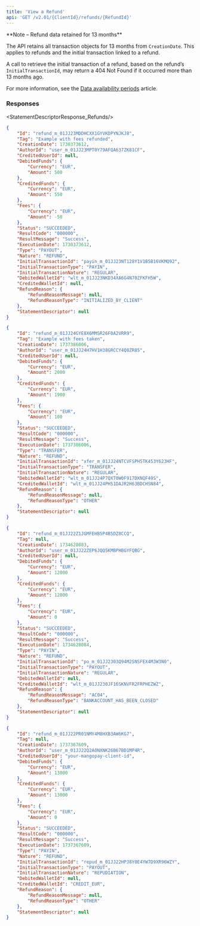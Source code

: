 ```yaml
---
title: 'View a Refund'  
api: 'GET /v2.01/{ClientId}/refunds/{RefundId}'  
---
```




<Note>
**Note – Refund data retained for 13 months**

The API retains all transaction objects for 13 months from `CreationDate`. This applies to refunds and the initial transaction linked to a refund.

A call to retrieve the initial transaction of a refund, based on the refund’s `InitialTransactionId`, may return a 404 Not Found if it occurred more than 13 months ago.

For more information, see the <a href="/api-reference/overview/data-availability-periods">Data availability periods</a> article.
</Note>


### Responses  

<AccordionGroup>

<Accordion title="200" defaultOpen>  

<IdResponse />  

<TagResponse />  

<CreationDateResponse />  

<AuthorId3Response />  

<CreditedUserIdResponse />  

<DebitedFunds5Response />  

<CreditedFunds5Response />  

<Fees9Response />  

<Status2Response />  

<ResultCodeResponse />  

<ResultMessageResponse />  

<ExecutionDateResponse />  

<TypeResponse />  

<NatureResponse />  

<InitialTransactionId1Response />  

<InitialTransactionType1Response />  

<InitialTransactionNature1Response />  

<DebitedWalletIdResponse />  

<CreditedWalletIdResponse />  

<RefundReasonResponse />

<StatementDescriptorResponse_Refunds/>

</Accordion></AccordionGroup>  

<ResponseExample>

```json Pay-in refund
{
    "Id": "refund_m_01JJ23MDDHCXX1GYVKDPYNJKJ8",
    "Tag": "Example with fees refunded",
    "CreationDate": 1730373612,
    "AuthorId": "user_m_01JJ23MPT0Y79AFQA637ZK81CF",
    "CreditedUserId": null,
    "DebitedFunds": {
        "Currency": "EUR",
        "Amount": 500
    },
    "CreditedFunds": {
        "Currency": "EUR",
        "Amount": 550
    },
    "Fees": {
        "Currency": "EUR",
        "Amount": -50
    },
    "Status": "SUCCEEDED",
    "ResultCode": "000000",
    "ResultMessage": "Success",
    "ExecutionDate": 1730373612,
    "Type": "PAYOUT",
    "Nature": "REFUND",
    "InitialTransactionId": "payin_m_01JJ23NT128Y1V1B5B16VKMQ92",
    "InitialTransactionType": "PAYIN",
    "InitialTransactionNature": "REGULAR",
    "DebitedWalletId": "wlt_m_01JJ23NKD34XA6G4N70ZFKFH5W",
    "CreditedWalletId": null,
    "RefundReason": {
        "RefundReasonMessage": null,
        "RefundReasonType": "INITIALIZED_BY_CLIENT"
    },
    "StatementDescriptor": null
}
```
```json Transfer refund
{
    "Id": "refund_m_01JJ24GYE8X6MMSR26F0A2VRR9",
    "Tag": "Example with fees taken",
    "CreationDate": 1737386006,
    "AuthorId": "user_m_01JJ24H7HV1H38GRCCY4Q8ZR85",
    "CreditedUserId": null,
    "DebitedFunds": {
        "Currency": "EUR",
        "Amount": 2000
    },
    "CreditedFunds": {
        "Currency": "EUR",
        "Amount": 1900
    },
    "Fees": {
        "Currency": "EUR",
        "Amount": 100
    },
    "Status": "SUCCEEDED",
    "ResultCode": "000000",
    "ResultMessage": "Success",
    "ExecutionDate": 1737386006,
    "Type": "TRANSFER",
    "Nature": "REFUND",
    "InitialTransactionId": "xfer_m_01JJ24NTCVFSPH5TK453Y623HF",
    "InitialTransactionType": "TRANSFER",
    "InitialTransactionNature": "REGULAR",
    "DebitedWalletId": "wlt_m_01JJ24P7QXT0W0F917DXNQF49S",
    "CreditedWalletId": "wlt_m_01JJ24PH51DAJR2H63BDCHSN84",
    "RefundReason": {
        "RefundReasonMessage": null,
        "RefundReasonType": "OTHER"
    },
    "StatementDescriptor": null
}
```
```json Payout return
{
    "Id": "refund_m_01JJ22Z1JGMFEHB5P4B5DZ8CCQ",
    "Tag": null,
    "CreationDate": 1734628083,
    "AuthorId": "user_m_01JJ22ZEP6JQQ5KMBPHBGYFQBG",
    "CreditedUserId": null,
    "DebitedFunds": {
        "Currency": "EUR",
        "Amount": 12000
    },
    "CreditedFunds": {
        "Currency": "EUR",
        "Amount": 12000
    },
    "Fees": {
        "Currency": "EUR",
        "Amount": 0
    },
    "Status": "SUCCEEDED",
    "ResultCode": "000000",
    "ResultMessage": "Success",
    "ExecutionDate": 1734628084,
    "Type": "PAYIN",
    "Nature": "REFUND",
    "InitialTransactionId": "po_m_01JJ2303Q94M2SNSFEX4M3W3N0",
    "InitialTransactionType": "PAYOUT",
    "InitialTransactionNature": "REGULAR",
    "DebitedWalletId": null,
    "CreditedWalletId": "wlt_m_01JJ230JF16SKNVFR2FRPHEZWZ",
    "RefundReason": {
        "RefundReasonMessage": "AC04",
        "RefundReasonType": "BANKACCOUNT_HAS_BEEN_CLOSED"
    },
    "StatementDescriptor": null
}
```
```json Repudiation return
{
    "Id": "refund_m_01JJ22PR01NMY4M8HXB3AW6KG7",
    "Tag": null,
    "CreationDate": 1737367609,
    "AuthorId": "user_m_01JJ22Q2A0NXNK26B67BD1MP4R",
    "CreditedUserId": "your-mangopay-client-id",
    "DebitedFunds": {
        "Currency": "EUR",
        "Amount": 13000
    },
    "CreditedFunds": {
        "Currency": "EUR",
        "Amount": 13000
    },
    "Fees": {
        "Currency": "EUR",
        "Amount": 0
    },
    "Status": "SUCCEEDED",
    "ResultCode": "000000",
    "ResultMessage": "Success",
    "ExecutionDate": 1737367609,
    "Type": "PAYIN",
    "Nature": "REFUND",
    "InitialTransactionId": "repud_m_01JJ22HPJ8Y0E4YW7D9XR96WZY",
    "InitialTransactionType": "PAYOUT",
    "InitialTransactionNature": "REPUDIATION",
    "DebitedWalletId": null,
    "CreditedWalletId": "CREDIT_EUR",
    "RefundReason": {
        "RefundReasonMessage": null,
        "RefundReasonType": "OTHER"
    },
    "StatementDescriptor": null
}
```
</ResponseExample>  

<RequestExample>  
    <RestGetNoBody />
    <PhpViewRefund />
    <NodeViewRefund />
    <RubyViewARefund />
    <JavaViewRefund />
    <PythonViewRefund />
    <NetViewRefund />
</RequestExample>